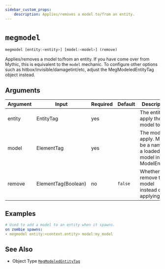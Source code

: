 ```yaml
---
sidebar_custom_props:
    description: Applies/removes a model to/from an entity.
---
```


# `megmodel`

```js
megmodel [entity:<entity>] [model:<model>] (remove)
```

Applies/removes a model to/from an entity.
If you have come over from Mythic, this is equivalent to the `model` mechanic.
To configure other options such as hitbox/invisible/damagetint/etc, adjust the MegModeledEntityTag object instead.

## Arguments

| Argument | Input               | Required | Default | Description                                                          |
| -------- | ------------------- | -------- | ------- | -------------------------------------------------------------------- |
| entity   | EntityTag           | yes      |         | The entity to apply the model to.                                    |
| model    | ElementTag          | yes      |         | The model to apply. Must be a name of a loaded model in ModelEngine. |
| remove   | ElementTag(Boolean) | no       | `false` | Whether to remove the model instead of applying it.                  |

## Examples

```yml
# Used to add a model to an entity when it spawns.
on zombie spawns:
- megmodel entity:<context.entity> model:my_model
```

## See Also

- Object Type <a href="/megizen-docs/objecttype/MegModeledEntityTag"> `MegModeledEntityTag`</a>
